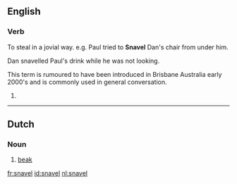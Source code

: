 ==English==
{{wikipedia|lang=EN}}

===Verb===
{{infl|nl|en-verb|g=m}}

To steal in a jovial way. e.g. Paul tried to '''Snavel''' Dan's chair from under him.

Dan snavelled Paul's drink while he was not looking.

This term is rumoured to have been introduced in Brisbane Australia early 2000's and is commonly used in general conversation.

#

----

==Dutch==
{{wikipedia|lang=nl}}

===Noun===
{{infl|nl|noun|g=m|plural|snavels}}

# [[beak]]

[[fr:snavel]]
[[id:snavel]]
[[nl:snavel]]